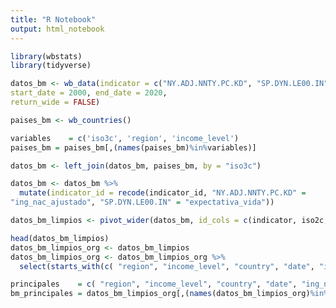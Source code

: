 ```yaml
---
title: "R Notebook"
output: html_notebook
---
```


```r
library(wbstats)
library(tidyverse)
```

```r
datos_bm <- wb_data(indicator = c("NY.ADJ.NNTY.PC.KD", "SP.DYN.LE00.IN"),
start_date = 2000, end_date = 2020,
return_wide = FALSE)
```

```r
paises_bm <- wb_countries()
```

```r
variables    = c('iso3c', 'region', 'income_level')
paises_bm = paises_bm[,(names(paises_bm)%in%variables)]
```

```r
datos_bm <- left_join(datos_bm, paises_bm, by = "iso3c")
```

```r
datos_bm <- datos_bm %>% 
  mutate(indicator_id = recode(indicator_id, "NY.ADJ.NNTY.PC.KD" = 
"ing_nac_ajustado", "SP.DYN.LE00.IN" = "expectativa_vida"))
```

```r
datos_bm_limpios <- pivot_wider(datos_bm, id_cols = c(indicator, iso2c, iso3c, country, date, region, income_level), names_from = indicator_id)
```

```r
head(datos_bm_limpios)
datos_bm_limpios_org <- datos_bm_limpios
datos_bm_limpios_org <- datos_bm_limpios_org %>% 
  select(starts_with(c( "region", "income_level", "country", "date", "ing_nac_ajustado", "expectativa_vida")))
```

```r
principales    = c( "region", "income_level", "country", "date", "ing_nac_ajustado", "expectativa_vida")
bm_principales = datos_bm_limpios_org[,(names(datos_bm_limpios_org)%in%principales)]
```







